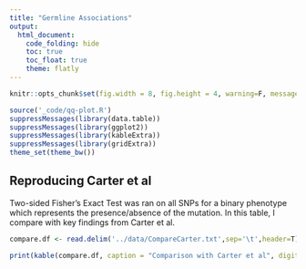 ```yaml
---
title: "Germline Associations"
output: 
  html_document:
    code_folding: hide
    toc: true
    toc_float: true
    theme: flatly
---
```


```r
knitr::opts_chunk$set(fig.width = 8, fig.height = 4, warning=F, message=F, comment=NA, fig.align = 'center')
```

```r
source('_code/qq-plot.R')
suppressMessages(library(data.table))
suppressMessages(library(ggplot2))
suppressMessages(library(kableExtra))
suppressMessages(library(gridExtra))
theme_set(theme_bw())
```

## Reproducing Carter et al

Two-sided Fisher's Exact Test was ran on all SNPs for a binary phenotype which represents the presence/absence of the mutation. In this table, I compare with key findings from Carter et al.

```r

compare.df <- read.delim('../data/CompareCarter.txt',sep='\t',header=T)

print(kable(compare.df, caption = "Comparison with Carter et al", digits = 20) %>% kable_styling() %>% scroll_box(width = "100%", height = "400px"))

```



